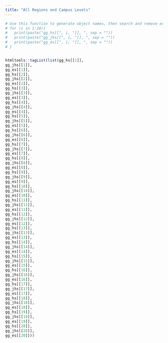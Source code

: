 ```yaml
---
title: "All Regions and Campus Levels"
---
```




```r
# Use this function to generate object names, then search and remove extra text.
# for (i in 1:20){
#   print(paste("gg_hs[[", i, "]], ", sep = ""))
#   print(paste("gg_jhs[[", i, "]], ", sep = ""))
#   print(paste("gg_es[[", i, "]], ", sep = ""))
# }


htmltools::tagList(list(gg_hs[[1]], 
gg_jhs[[1]], 
gg_es[[1]], 
gg_hs[[2]], 
gg_jhs[[2]], 
gg_es[[2]], 
gg_hs[[3]], 
gg_jhs[[3]], 
gg_es[[3]], 
gg_hs[[4]], 
gg_jhs[[4]], 
gg_es[[4]], 
gg_hs[[5]], 
gg_jhs[[5]], 
gg_es[[5]], 
gg_hs[[6]], 
gg_jhs[[6]], 
gg_es[[6]], 
gg_hs[[7]], 
gg_jhs[[7]], 
gg_es[[7]], 
gg_hs[[8]], 
gg_jhs[[8]], 
gg_es[[8]], 
gg_hs[[9]], 
gg_jhs[[9]], 
gg_es[[9]], 
gg_hs[[10]], 
gg_jhs[[10]], 
gg_es[[10]], 
gg_hs[[11]], 
gg_jhs[[11]], 
gg_es[[11]], 
gg_hs[[12]], 
gg_jhs[[12]], 
gg_es[[12]], 
gg_hs[[13]], 
gg_jhs[[13]], 
gg_es[[13]], 
gg_hs[[14]], 
gg_jhs[[14]], 
gg_es[[14]], 
gg_hs[[15]], 
gg_jhs[[15]], 
gg_es[[15]], 
gg_hs[[16]], 
gg_jhs[[16]], 
gg_es[[16]], 
gg_hs[[17]], 
gg_jhs[[17]], 
gg_es[[17]], 
gg_hs[[18]], 
gg_jhs[[18]], 
gg_es[[18]], 
gg_hs[[19]], 
gg_jhs[[19]], 
gg_es[[19]], 
gg_hs[[20]], 
gg_jhs[[20]], 
gg_es[[20]]))

```

